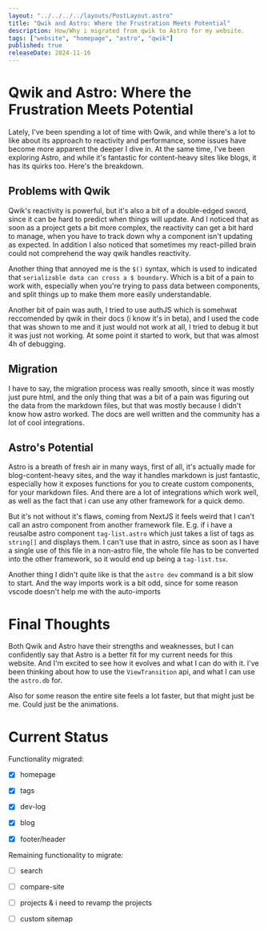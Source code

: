 ```yaml
---
layout: "../../../../layouts/PostLayout.astro"
title: "Qwik and Astro: Where the Frustration Meets Potential"
description: How/Why i migrated from qwik to Astro for my website.
tags: ["website", "homepage", "astro", "qwik"] 
published: true
releaseDate: 2024-11-16
---
```

# Qwik and Astro: Where the Frustration Meets Potential
Lately, I've been spending a lot of time with Qwik, and while there's a lot to like about its approach to reactivity and performance, 
some issues have become more apparent the deeper I dive in. 
At the same time, I've been exploring Astro, and while it's fantastic for content-heavy sites like blogs, it has its quirks too. 
Here's the breakdown.

## Problems with Qwik
Qwik's reactivity is powerful, but it's also a bit of a double-edged sword, since it can be hard to predict when things will update. 
And I noticed that as soon as a project gets a bit more complex, the reactivity can get a bit hard to manage, when you have to track down why a component isn't updating as expected.
In addition I also noticed that sometimes my react-pilled brain could not comprehend the way qwik handles reactivity.

Another thing that annoyed me is the `$()` syntax, which is used to indicated that `serializable data can cross a $ boundary`.
Which is a bit of a pain to work with, especially when you're trying to pass data between components, and split things up to make them more easily understandable.

Another bit of pain was auth, I tried to use authJS which is somehwat reccomended by qwik in their docs (i know it's in beta), 
and I used the code that was shown to me and it just would not work at all, I tried to debug it but it was just not working. 
At some point it started to work, but that was almost 4h of debugging.

## Migration

I have to say, the migration process was really smooth, since it was mostly just pure html, 
and the only thing that was a bit of a pain was figuring out the data from the markdown files, but that was mostly because I didn't know how astro worked.
The docs are well written and the community has a lot of cool integrations.

## Astro's Potential

Astro is a breath of fresh air in many ways, first of all, it's actually made for blog-content-heavy sites, 
and the way it handles markdown is just fantastic, especially how it exposes functions for you to create custom components, for your markdown files.
And there are a lot of integrations which work well, as well as the fact that i can use any other framework for a quick demo.

But it's not without it's flaws, coming from NextJS it feels weird that I can't call an astro component from another framework file. 
E.g. if i have a reusalbe astro component `tag-list.astro` which just takes a list of tags as `string[]` and displays them. 
I can't use that in astro, since as soon as I have a single use of this file in a non-astro file, 
the whole file has to be converted into the other framework, so it would end up being a `tag-list.tsx`.

Another thing I didn't quite like is that the `astro dev` command is a bit slow to start.
And the way imports work is a bit odd, since for some reason vscode doesn't help me with the auto-imports


# Final Thoughts
Both Qwik and Astro have their strengths and weaknesses, but I can confidently say that Astro is a better fit for my current needs for this website.
And I'm excited to see how it evolves and what I can do with it.
I've been thinking about how to use the `ViewTransition` api, and what I can use the ``astro.db`` for.

Also for some reason the entire site feels a lot faster, but that might just be me. Could just be the animations.

# Current Status
Functionality migrated:
- [x] homepage
- [x] tags
- [x] dev-log
- [x] blog
- [x] footer/header


Remaining functionality to migrate:
- [ ] search
- [ ] compare-site
- [ ] projects & i need to revamp the projects
- [ ] custom sitemap

